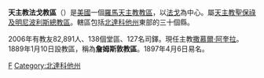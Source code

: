 {{Unreferenced|time=2019-01-31T04:35:17+00:00}}
{{Infobox Roman Catholic diocese
|Roman Catholic Diocese of = 天主教法戈教区 
|Latin name of diocese = Dioecesis Fargensis
|image = [[File:Diocese_of_Fargo.jpg|250px]]
|caption = 教區範圍
|location = 美國
|territory = 北達科他州東部
|population = 82,891
|rite = 拉丁禮
|patron = [[聖母升天|聖母升天]]
|province = 聖保祿及明尼波利斯
|established = 1889年
|cathedral = 聖瑪利亞座堂
|副主教座堂 = 
|leadership = 主教
|website = http://www.fargodiocese.org/
|教宗 = 
|metropolitan =
|ordinary = 撒慕爾·阿奎拉
|coadjutor bishop = 
|emeritus = 
}}
'''天主教法戈教區'''（{{lang-la| Dioecesis Fargensis}}）是[[美國|美國]]一個[[羅馬天主教|羅馬天主教]][[教區|教區]]，以[[法戈|法戈]]為中心。屬[[天主教聖保祿及明尼波利斯總教區|天主教聖保祿及明尼波利斯總教區]]。轄區包括[[北達科他州|北達科他州]]東部的三十個縣。

2006年有教友82,891人、138個堂區、127名司鐸。現任主教[[撒慕爾·阿奎拉|撒慕爾·阿奎拉]]。1889年1月10日設教區，稱為'''詹姆斯敦教區'''。1897年4月6日易名。
 
{{美國天主教教區}}
[[Category:美國天主教教區|F]]
[[Category:北達科他州|Category:北達科他州]]